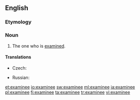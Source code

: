 ==English==
===Etymology===
{{suffix|examine|ee|t2=object of}}

===Noun===
{{en-noun}}

# The one who is [[examine]]d.

====Translations====
{{trans-top|one who is examined}}
* Czech: {{t-|cs|zkoušený|m}}
{{trans-mid}}
* Russian: {{t-|ru|экзаменуемый}}
{{trans-bottom}}

[[et:examinee]]
[[io:examinee]]
[[sw:examinee]]
[[ml:examinee]]
[[ja:examinee]]
[[pl:examinee]]
[[fi:examinee]]
[[ta:examinee]]
[[tr:examinee]]
[[vi:examinee]]